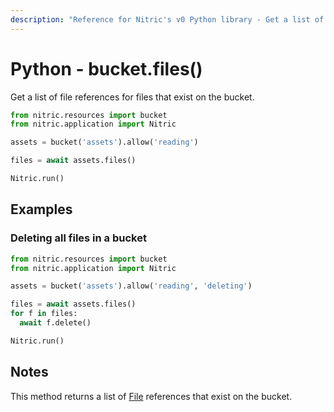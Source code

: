 ```yaml
---
description: "Reference for Nitric's v0 Python library - Get a list of file references for files that exist on the bucket."
---
```


# Python - bucket.files()

Get a list of file references for files that exist on the bucket.

```python
from nitric.resources import bucket
from nitric.application import Nitric

assets = bucket('assets').allow('reading')

files = await assets.files()

Nitric.run()
```

## Examples

### Deleting all files in a bucket

```python
from nitric.resources import bucket
from nitric.application import Nitric

assets = bucket('assets').allow('reading', 'deleting')

files = await assets.files()
for f in files:
  await f.delete()

Nitric.run()
```

## Notes

This method returns a list of [File](./bucket-file) references that exist on the bucket.
